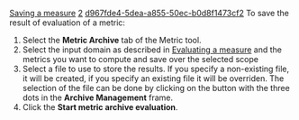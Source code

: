 [[Property:title|Saving a measure]]
[[Property:weight|2]]
[[Property:uuid|d967fde4-5dea-a855-50ec-b0d8f1473cf2]]
To save the result of evaluation of a metric:
# Select the '''Metric Archive''' tab of the Metric tool.
# Select the input domain as described in [[Evaluating a measure|Evaluating a measure]]  and the metrics you want to compute and save over the selected scope
# Select a file to use to store the results. If you specify a non-existing file, it will be created, if you specify an existing file it will be overriden. The selection of the file can be done by clicking on the button with the three dots in the '''Archive Management''' frame.
# Click the '''Start metric archive evaluation'''.

{{seealso|<br/>
[[Evaluating a measure|Evaluating a measure]]  <br/>
[[Viewing measure details|Detailing measures]]  <br/>
}}




